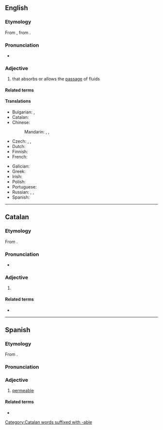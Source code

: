 {{also|perméable}}
==English==

===Etymology===
From {{bor|en|frm|perméable}}, from {{der|en|la|permeābilis}}.

===Pronunciation===
* {{IPA|en|/ˈpɜː(ɹ)miəbəl/}}
{{rfap|en}}

===Adjective===
{{en-adj}}

# that absorbs or allows the [[passage]] of fluids
#: {{ux|en|Rainwater sinks through '''permeable''' rock to form an underground reservoir.}}
#: {{syn|en|water-permeable}}
#: {{ant|en|impermeable}}

====Related terms====
{{rel2
|en|permeability
|nonpermeable
}}

====Translations====
{{trans-top|that absorbs or allows the passage of fluids}}
* Bulgarian: {{t|bg|пропусклив}}, {{t+|bg|промокаем}}
* Catalan: {{t+|ca|permeable}}
* Chinese:
*: Mandarin: {{t|cmn|[[可]][[滲透]][[的]]}}, {{t|cmn|[[可]][[渗透]][[的]]|tr=kě shèntòu de}}, {{t|cmn|[[透水]][[的]]|tr=tòushuǐ de}}
* Czech: {{t|cs|savý}}, {{t|cs|propustný}}, {{t|cs|prostupný}}
* Dutch: {{t+|nl|doordringbaar}}
* Finnish: {{t+|fi|läpäisevä}}
* French: {{t+|fr|perméable|m|f}}
{{trans-mid}}
* Galician: {{t+|gl|permeable|m|f}}
* Greek: {{t+|el|διαπερατός|m}}
* Irish: {{t|ga|tréscaoilteach}}
* Polish: {{t+|pl|przemakalny}}
* Portuguese: {{t+|pt|permeável}}
* Russian: {{t+|ru|проницаемый}}, {{t+|ru|пропускающий}}, {{t+|ru|дышащий}}
* Spanish: {{t|es|permeable}}
{{trans-bottom}}

----

==Catalan==

===Etymology===
From {{der|ca|la|permeābilis}}.

===Pronunciation===
* {{ca-IPA}}

===Adjective===
{{ca-adj|mf}}

# {{l|en|permeable}}
#: {{ant|ca|impermeable}}

====Related terms====
* {{l|ca|permeabilitat}}

[[Category:Catalan words suffixed with -able]]

----

==Spanish==

===Etymology===
From {{der|es|la|permeābilis}}.

===Pronunciation===
{{es-IPA}}

===Adjective===
{{es-adj}}

# [[#English|permeable]]
#: {{ant|es|impermeable}}

====Related terms====
* {{l|es|permeabilidad}}